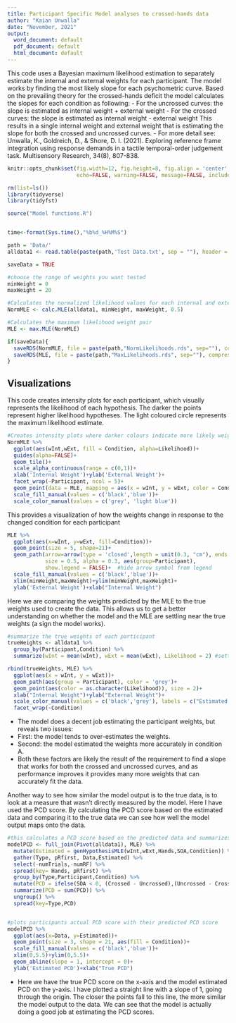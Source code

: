 ```yaml
---
title: Participant Specific Model analyses to crossed-hands data
author: "Kaian Unwalla"
date: "November, 2021"
output:
  word_document: default
  pdf_document: default
  html_document: default
---
```


This code uses a Bayesian maximum likelihood estimation to separately estimate the internal and external weights for each participant. The model works by finding the most likely slope for each psychometric curve. 
Based on the prevailing theory for the crossed-hands deficit the model calculates the slopes for each condition as following:
- For the uncrossed curves: the slope is estimated as internal weight + external weight
- For the crossed curves: the slope is estimated as internal weight - external weight
This results in a single internal weight and external weight that is estimating the slope for both the crossed and uncrossed curves. 
- For more detail see: Unwalla, K., Goldreich, D., & Shore, D. I. (2021). Exploring reference frame integration using response demands in a tactile temporal-order judgement task. Multisensory Research, 34(8), 807-838.

```r
knitr::opts_chunk$set(fig.width=12, fig.height=8, fig.align = 'center', fig.path='Figs/',
                      echo=FALSE, warning=FALSE, message=FALSE, include = TRUE)
```

```r
rm(list=ls())
library(tidyverse)
library(tidyfst)

source("Model functions.R")


time<-format(Sys.time(),"%b%d_%H%M%S")

path = 'Data/'
alldata1 <- read.table(paste(path,'Test Data.txt', sep = ""), header = T)

saveData = TRUE

```

```r
#choose the range of weights you want tested
minWeight = 0 
maxWeight = 20

#Calculates the normalized likelihood values for each internal and external weight combination
NormMLE <- calc.MLE(alldata1, minWeight, maxWeight, 0.5)

#Calculates the maximum likelihood weight pair
MLE <- max.MLE(NormMLE)

if(saveData){
  saveRDS(NormMLE, file = paste(path,"NormLikelihoods.rds", sep=""), compress = "xz")
  saveRDS(MLE, file = paste(path,"MaxLikelihoods.rds", sep=""), compress = "xz")
}
```


## Visualizations

This code creates intensity plots for each participant, which visually represents the likelihood of each hypothesis. The darker the points represent higher likelihood hypotheses. The light coloured circle represents the maximum likelihood estimate. 
```r
#Creates intensity plots where darker colours indicate more likely weight combinations for each participant
NormMLE %>%
  ggplot(aes(wInt,wExt, fill = Condition, alpha=Likelihood))+
  guides(alpha=FALSE)+
  geom_tile()+
  scale_alpha_continuous(range = c(0,1))+
  xlab('Internal Weight')+ylab('External Weight')+
  facet_wrap(~Participant, ncol = 5)+
  geom_point(data = MLE, mapping = aes(x = wInt, y = wExt, color = Condition))+  #this plots the maximum likelihood as a point
  scale_fill_manual(values = c('black','blue'))+
  scale_color_manual(values = c('grey', 'light blue'))
```

This provides a visualization of how the weights change in response to the changed condition for each participant
```r
MLE %>% 
  ggplot(aes(x=wInt, y=wExt, fill=Condition))+
  geom_point(size = 5, shape=21)+
  geom_path(arrow=arrow(type = 'closed',length = unit(0.3, "cm"), ends = 'first'), 
            size = 0.5, alpha = 0.3, aes(group=Participant), 
            show.legend = FALSE)+  #hide arrow symbol from legend
  scale_fill_manual(values = c('black','blue'))+
  xlim(minWeight,maxWeight)+ylim(minWeight,maxWeight)+
  ylab('External Weight')+xlab("Internal Weight")
```

Here we are comparing the weights predicted by the MLE to the true weights used to create the data. This allows us to get a better understanding on whether the model and the MLE are settling near the true weights (a sign the model works). 
```r
#summarize the true weights of each participant
trueWeights <- alldata1 %>% 
  group_by(Participant,Condition) %>% 
  summarize(wInt = mean(wInt), wExt = mean(wExt), Likelihood = 2) #setting a dummy likelihood to easily group the data in the graph

rbind(trueWeights, MLE) %>% 
  ggplot(aes(x = wInt, y = wExt))+
  geom_path(aes(group = Participant), color = 'grey')+
  geom_point(aes(color = as.character(Likelihood)), size = 2)+
  xlab("Internal Weight")+ylab("External Weight")+
  scale_color_manual(values = c('black','grey'), labels = c("Estimated Weight", "True Weight"))+
  facet_wrap(~Condition)
```
- The model does a decent job estimating the participant weights, but reveals two issues:
- First: the model tends to over-estimates the weights. 
- Second: the model estimated the weights more accurately in condition A. 
- Both these factors are likely the result of the requirement to find a slope that works for both the crossed and uncrossed curves, and as performance improves it provides many more weights that can accurately fit the data. 

Another way to see how similar the model output is to the true data, is to look at a measure that wasn't directly measured by the model. Here I have used the PCD score. By calculating the PCD score based on the estimated data and comparing it to the true data we can see how well the model output maps onto the data. 
```r
#this calculates a PCD score based on the predicted data and summarizes the participants actual PCD score
modelPCD <- full_join(Pivot(alldata1), MLE) %>% 
  mutate(Estimated = genHypothesisMLE(wInt,wExt,Hands,SOA,Condition)) %>% 
  gather(Type, pRfirst, Data,Estimated) %>% 
  select(-numTrials,-numRF) %>% 
  spread(key= Hands, pRfirst) %>% 
  group_by(Type,Participant,Condition) %>% 
  mutate(PCD = ifelse(SOA < 0, (Crossed - Uncrossed),(Uncrossed - Crossed))) %>% 
  summarize(PCD = sum(PCD)) %>% 
  ungroup() %>% 
  spread(key=Type,PCD)


#plots participants actual PCD score with their predicted PCD score
modelPCD %>% 
  ggplot(aes(x=Data, y=Estimated))+
  geom_point(size = 3, shape = 21, aes(fill = Condition))+
  scale_fill_manual(values = c('black','blue'))+
  xlim(0,5.5)+ylim(0,5.5)+
  geom_abline(slope = 1, intercept = 0)+
  ylab('Estimated PCD')+xlab("True PCD")
```
- Here we have the true PCD score on the x-axis and the model estimated PCD on the y-axis. I have plotted a straight line with a slope of 1, going through the origin. The closer the points fall to this line, the more similar the model output to the data. We can see that the model is actually doing a good job at estimating the PCD scores. 

